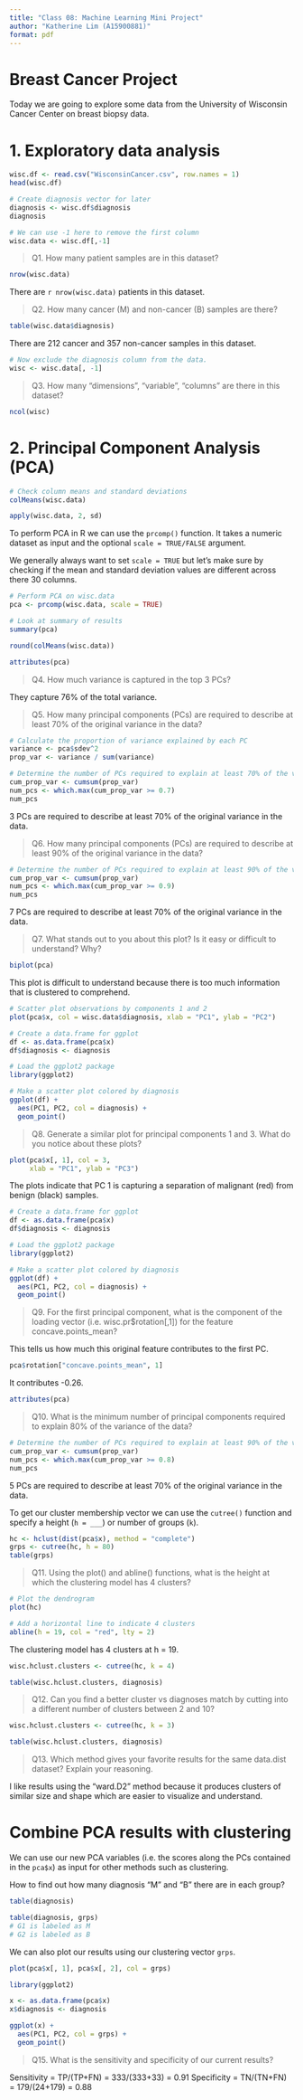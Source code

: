 ```yaml
---
title: "Class 08: Machine Learning Mini Project"
author: "Katherine Lim (A15900881)"
format: pdf
---
```


# Breast Cancer Project
Today we are going to explore some data from the University of Wisconsin Cancer Center on breast biopsy data.

# 1. Exploratory data analysis

```r
wisc.df <- read.csv("WisconsinCancer.csv", row.names = 1)
head(wisc.df)
```
```r
# Create diagnosis vector for later 
diagnosis <- wisc.df$diagnosis
diagnosis 
```

```r
# We can use -1 here to remove the first column
wisc.data <- wisc.df[,-1]
```

> Q1. How many patient samples are in this dataset?

```r
nrow(wisc.data)
```

There are `r nrow(wisc.data)` patients in this dataset.

> Q2. How many cancer (M) and non-cancer (B) samples are there?

```r
table(wisc.data$diagnosis)
```

There are 212 cancer and 357 non-cancer samples in this dataset.

```r
# Now exclude the diagnosis column from the data.
wisc <- wisc.data[, -1]
```

> Q3. How many "dimensions", "variable", "columns" are there in this dataset?

```r
ncol(wisc)
```

# 2. Principal Component Analysis (PCA)

```r
# Check column means and standard deviations
colMeans(wisc.data)

apply(wisc.data, 2, sd)
```

To perform PCA in R we can use the `prcomp()` function. It takes a numeric dataset as input and the optional `scale = TRUE/FALSE` argument.

We generally always want to set `scale = TRUE` but let's make sure by checking if the mean and standard deviation values are different across there 30 columns.

```r
# Perform PCA on wisc.data 
pca <- prcomp(wisc.data, scale = TRUE)
```

```r
# Look at summary of results
summary(pca)
```

```r
round(colMeans(wisc.data))
```

```r
attributes(pca)
```

> Q4. How much variance is captured in the top 3 PCs?

They capture 76% of the total variance. 

> Q5. How many principal components (PCs) are required to describe at least 70% of the original variance in the data?

```r
# Calculate the proportion of variance explained by each PC
variance <- pca$sdev^2
prop_var <- variance / sum(variance)

# Determine the number of PCs required to explain at least 70% of the variance
cum_prop_var <- cumsum(prop_var)
num_pcs <- which.max(cum_prop_var >= 0.7)
num_pcs
```

3 PCs are required to describe at least 70% of the original variance in the data.

> Q6. How many principal components (PCs) are required to describe at least 90% of the original variance in the data?

```r
# Determine the number of PCs required to explain at least 90% of the variance
cum_prop_var <- cumsum(prop_var)
num_pcs <- which.max(cum_prop_var >= 0.9)
num_pcs
```

7 PCs are required to describe at least 70% of the original variance in the data.

> Q7. What stands out to you about this plot? Is it easy or difficult to understand? Why?

```r
biplot(pca)
```

This plot is difficult to understand because there is too much information that is clustered to comprehend. 

```r
# Scatter plot observations by components 1 and 2
plot(pca$x, col = wisc.data$diagnosis, xlab = "PC1", ylab = "PC2")
```

```r
# Create a data.frame for ggplot
df <- as.data.frame(pca$x)
df$diagnosis <- diagnosis

# Load the ggplot2 package
library(ggplot2)

# Make a scatter plot colored by diagnosis
ggplot(df) + 
  aes(PC1, PC2, col = diagnosis) + 
  geom_point()
```

> Q8. Generate a similar plot for principal components 1 and 3. What do you notice about these plots?

```r
plot(pca$x[, 1], col = 3, 
     xlab = "PC1", ylab = "PC3")
```

The plots indicate that PC 1 is capturing a separation of malignant (red) from benign (black) samples.

```r
# Create a data.frame for ggplot
df <- as.data.frame(pca$x)
df$diagnosis <- diagnosis

# Load the ggplot2 package
library(ggplot2)

# Make a scatter plot colored by diagnosis
ggplot(df) + 
  aes(PC1, PC2, col = diagnosis) + 
  geom_point()
```

> Q9. For the first principal component, what is the component of the loading vector (i.e. wisc.pr$rotation[,1]) for the feature concave.points_mean? 

This tells us how much this original feature contributes to the first PC.

```r
pca$rotation["concave.points_mean", 1]
```

It contributes -0.26.

```r
attributes(pca)
```

> Q10. What is the minimum number of principal components required to explain 80% of the variance of the data?

```r
# Determine the number of PCs required to explain at least 90% of the variance
cum_prop_var <- cumsum(prop_var)
num_pcs <- which.max(cum_prop_var >= 0.8)
num_pcs
```

5 PCs are required to describe at least 70% of the original variance in the data.

To get our cluster membership vector we can use the `cutree()` function and specify a height (`h = ___`) or number of groups (`k`).

```r
hc <- hclust(dist(pca$x), method = "complete")
grps <- cutree(hc, h = 80)
table(grps)
```

> Q11. Using the plot() and abline() functions, what is the height at which the clustering model has 4 clusters?

```r
# Plot the dendrogram
plot(hc)

# Add a horizontal line to indicate 4 clusters
abline(h = 19, col = "red", lty = 2)
```

The clustering model has 4 clusters at h = 19.

```r
wisc.hclust.clusters <- cutree(hc, k = 4)
```

```r
table(wisc.hclust.clusters, diagnosis)
```

> Q12. Can you find a better cluster vs diagnoses match by cutting into a different number of clusters between 2 and 10?

```r
wisc.hclust.clusters <- cutree(hc, k = 3)

table(wisc.hclust.clusters, diagnosis)
```

> Q13. Which method gives your favorite results for the same data.dist dataset? Explain your reasoning.

I like results using the "ward.D2" method because it produces clusters of similar size and shape which are easier to visualize and understand.

# Combine PCA results with clustering

We can use our new PCA variables (i.e. the scores along the PCs contained in the `pca$x`) as input for other methods such as clustering.

How to find out how many diagnosis "M" and "B" there are in each group?

```r
table(diagnosis)
```

```r
table(diagnosis, grps)
# G1 is labeled as M
# G2 is labeled as B
```

We can also plot our results using our clustering vector `grps`.

```r
plot(pca$x[, 1], pca$x[, 2], col = grps)
```

```r
library(ggplot2)

x <- as.data.frame(pca$x)
x$diagnosis <- diagnosis

ggplot(x) + 
  aes(PC1, PC2, col = grps) + 
  geom_point()
```

> Q15. What is the sensitivity and specificity of our current results?

Sensitivity = TP/(TP+FN) = 333/(333+33) = 0.91
Specificity = TN/(TN+FN) = 179/(24+179) = 0.88

